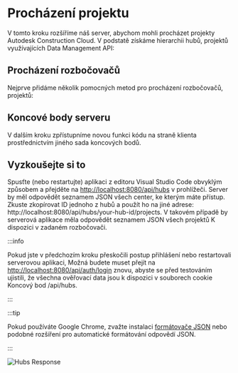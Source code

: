 
# Procházení projektu

V tomto kroku rozšíříme náš server, abychom mohli procházet projekty Autodesk Construction Cloud. 
V podstatě získáme hierarchii hubů, projektů využívajících Data Management API:

## Procházení rozbočovačů

Nejprve přidáme několik pomocných metod pro procházení rozbočovačů, projektů:

<NodeJsVsCodeHubs />

## Koncové body serveru

V dalším kroku zpřístupníme novou funkci kódu na straně klienta prostřednictvím jiného
sada koncových bodů.

<NodeJsVsCodeEndpoints />

## Vyzkoušejte si to

Spusťte (nebo restartujte) aplikaci z editoru Visual Studio Code obvyklým způsobem a přejděte na
[http://localhost:8080/api/hubs](http://localhost:8080/api/hubs) v prohlížeči.
Server by měl odpovědět seznamem JSON všech center, ke kterým máte přístup.
Zkuste zkopírovat ID jednoho z hubů a použít ho na jiné adrese: http://localhost:8080/api/hubs/your-hub-id/projects.
V takovém případě by serverová aplikace měla odpovědět seznamem JSON všech projektů
K dispozici v zadaném rozbočovači.



:::info

Pokud jste v předchozím kroku přeskočili postup přihlášení nebo restartovali serverovou aplikaci,
Možná budete muset přejít na [http://localhost:8080/api/auth/login](http://localhost:8080/api/auth/login)
znovu, abyste se před testováním ujistili, že všechna ověřovací data jsou k dispozici v souborech cookie
Koncový bod /api/hubs.


:::





:::tip

Pokud používáte Google Chrome, zvažte instalaci [formátovače JSON](https://chrome.google.com/webstore/detail/json-formatter/bcjindcccaagfpapjjmafapmmgkkhgoa?hl=en)
nebo podobné rozšíření pro automatické formátování odpovědí JSON.


:::



![Hubs Response](./_shared/hubs-response.webp)
